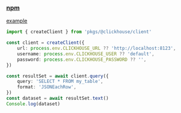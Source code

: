 ### [npm](https://www.npmjs.com/package/@clickhouse/client)
[example](../../../_examples/pkgs/clickhouse/client)

```ts
import { createClient } from 'pkgs/@clickhouse/client'

const client = createClient({
    url: process.env.CLICKHOUSE_URL ?? 'http://localhost:8123',
    username: process.env.CLICKHOUSE_USER ?? 'default',
    password: process.env.CLICKHOUSE_PASSWORD ?? '',
})

const resultSet = await client.query({
    query: 'SELECT * FROM my_table',
    format: 'JSONEachRow',
})
const dataset = await resultSet.text()
Console.log(dataset)
```
